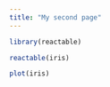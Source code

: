 ```yaml
---
title: "My second page"
---
```

```r
library(reactable)
```

```r
reactable(iris)
```
```r
plot(iris)
```

